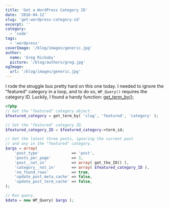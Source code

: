 ```yaml
---
title: 'Get a WordPress Category ID'
date: '2016-04-12'
slug: 'get-wordpress-category-id'
excerpt: ''
category:
  - 'code'
tags:
  - 'wordpress'
coverImage: '/blog/images/generic.jpg'
author:
  name: 'Greg Rickaby'
  picture: '/blog/authors/greg.jpg'
ogImage:
  url: '/blog/images/generic.jpg'
---
```


I rode the struggle bus pretty hard on this one today. I needed to ignore the "featured" category in a loop, and to do so, `WP_Query()` requires the category ID. Luckily, I found a handy function: [get_term_by();](http://codex.wordpress.org/Function_Reference/get_term_by)

```php
<?php
// Get the "featured" category object.
$featured_category = get_term_by( 'slug', 'featured', 'category' );

// Set the "featured" category ID.
$featured_category_ID = $featured_category->term_id;

// Get the latest three posts, ignoring the current post
// and any in the "featured" category.
$args = array(
	'post_type'              => 'post',
	'posts_per_page'         => 3,
	'post__not_in'           => array( get_the_ID() ),
	'category__not_in'       => array( $featured_category_ID ),
	'no_found_rows'          => true,
	'update_post_meta_cache' => false,
	'update_post_term_cache' => false,
);

// Run query.
$data = new WP_Query( $args );
```
